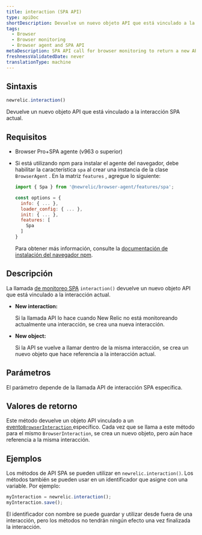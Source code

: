 ```yaml
---
title: interaction (SPA API)
type: apiDoc
shortDescription: Devuelve un nuevo objeto API que está vinculado a la interacción SPA actual.
tags:
  - Browser
  - Browser monitoring
  - Browser agent and SPA API
metaDescription: SPA API call for browser monitoring to return a new API object that is bound to the current interaction.
freshnessValidatedDate: never
translationType: machine
---
```


## Sintaxis

```js
newrelic.interaction()
```

Devuelve un nuevo objeto API que está vinculado a la interacción SPA actual.

## Requisitos

* Browser Pro+SPA agente (v963 o superior)

* Si está utilizando npm para instalar el agente del navegador, debe habilitar la característica `spa` al crear una instancia de la clase `BrowserAgent` . En la matriz `features` , agregue lo siguiente:

  ```js
  import { Spa } from '@newrelic/browser-agent/features/spa';

  const options = {
    info: { ... },
    loader_config: { ... },
    init: { ... },
    features: [
      Spa
    ]
  }
  ```

  Para obtener más información, consulte la [documentación de instalación del navegador npm](https://www.npmjs.com/package/@newrelic/browser-agent#new-relic-browser-agent).

## Descripción

La llamada [de monitoreo SPA](/docs/browser/single-page-app-monitoring/get-started/introduction-single-page-app-monitoring) `interaction()` devuelve un nuevo objeto API que está vinculado a la interacción actual.

* <DoNotTranslate>**New interaction:**</DoNotTranslate>

  Si la llamada API lo hace cuando New Relic no está monitoreando actualmente una interacción, se crea una nueva interacción.

* <DoNotTranslate>**New object:**</DoNotTranslate>

  Si la API se vuelve a llamar dentro de la misma interacción, se crea un nuevo objeto que hace referencia a la interacción actual.

## Parámetros

El parámetro depende de la llamada API de interacción SPA específica.

## Valores de retorno

Este método devuelve un objeto API vinculado a un [evento`BrowserInteraction` ](/docs/insights/explore-data/attributes/browser-default-attributes-insights#browserinteraction-attributes)específico. Cada vez que se llama a este método para el mismo `BrowserInteraction`, se crea un nuevo objeto, pero aún hace referencia a la misma interacción.

## Ejemplos

Los métodos de API SPA se pueden utilizar en `newrelic.interaction()`. Los métodos también se pueden usar en un identificador que asigne con una variable. Por ejemplo:

```js
myInteraction = newrelic.interaction();
myInteraction.save();
```

El identificador con nombre se puede guardar y utilizar desde fuera de una interacción, pero los métodos no tendrán ningún efecto una vez finalizada la interacción.